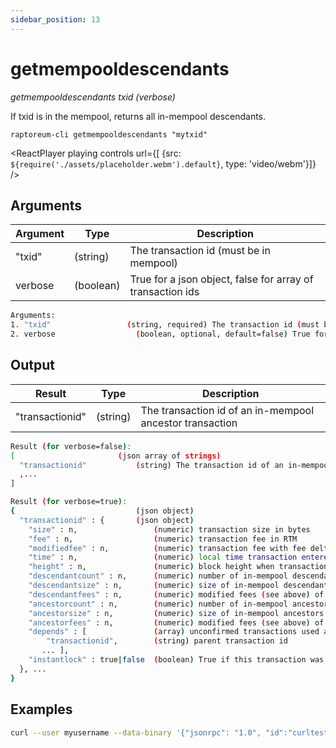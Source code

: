 ```yaml
---
sidebar_position: 13
---
```


# getmempooldescendants

*getmempooldescendants txid (verbose)*

If txid is in the mempool, returns all in-mempool descendants.

`raptoreum-cli getmempooldescendants "mytxid"`

<ReactPlayer playing controls url={[
    {src: `${require('./assets/placeholder.webm').default}`, type: 'video/webm'}]} />


## Arguments

| Argument | Type | Description |
|--|--|--|
| "txid" | (string) | The transaction id (must be in mempool) |
| verbose | (boolean) | True for a json object, false for array of transaction ids |

```bash
Arguments:
1. "txid"                 (string, required) The transaction id (must be in mempool)
2. verbose                  (boolean, optional, default=false) True for a json object, false for array of transaction ids
```

## Output

| Result | Type | Description |
|--|--|--|
| "transactionid" | (string) | The transaction id of an in-mempool ancestor transaction |

```bash
Result (for verbose=false):
[                       (json array of strings)
  "transactionid"           (string) The transaction id of an in-mempool descendant transaction
  ,...
]

Result (for verbose=true):
{                           (json object)
  "transactionid" : {       (json object)
    "size" : n,                 (numeric) transaction size in bytes
    "fee" : n,                  (numeric) transaction fee in RTM
    "modifiedfee" : n,          (numeric) transaction fee with fee deltas used for mining priority
    "time" : n,                 (numeric) local time transaction entered pool in seconds since 1 Jan 1970 GMT
    "height" : n,               (numeric) block height when transaction entered pool
    "descendantcount" : n,      (numeric) number of in-mempool descendant transactions (including this one)
    "descendantsize" : n,       (numeric) size of in-mempool descendants (including this one)
    "descendantfees" : n,       (numeric) modified fees (see above) of in-mempool descendants (including this one)
    "ancestorcount" : n,        (numeric) number of in-mempool ancestor transactions (including this one)
    "ancestorsize" : n,         (numeric) size of in-mempool ancestors (including this one)
    "ancestorfees" : n,         (numeric) modified fees (see above) of in-mempool ancestors (including this one)
    "depends" : [               (array) unconfirmed transactions used as inputs for this transaction
        "transactionid",        (string) parent transaction id
       ... ],
    "instantlock" : true|false  (boolean) True if this transaction was locked via InstantSend
  }, ...
}
```


## Examples

```bash
curl --user myusername --data-binary '{"jsonrpc": "1.0", "id":"curltest", "method": "getmempooldescendants", "params": ["mytxid"] }' -H 'content-type: text/plain;' http://127.0.0.1:9998/
```
